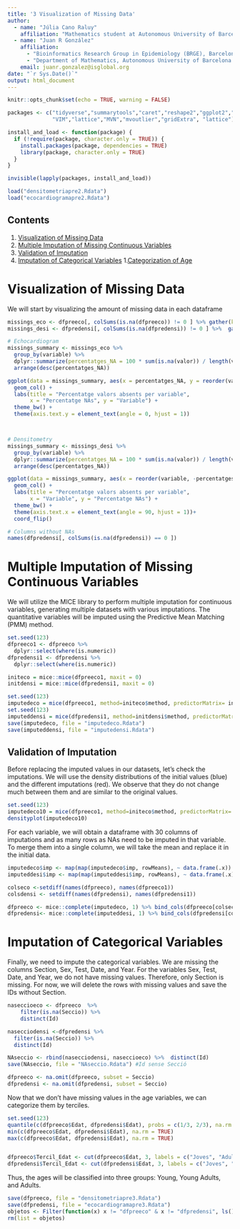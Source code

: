 ---
title: '3 Visualization of Missing Data'
author: 
  - name: "Júlia Cano Raluy"
    affiliation: "Mathematics student at Autonomous University of Barcelona (UAB)"
  - name: "Juan R González"
    affiliation: 
      - "Bioinformatics Research Group in Epidemiology (BRGE), Barcelona Institute for Global Health (ISGlobal)"
      - "Department of Mathematics, Autonomous University of Barcelona (UAB)"
    email: juanr.gonzalez@isglobal.org
date: "`r Sys.Date()`"
output: html_document
---


```{r setup, include=FALSE}
knitr::opts_chunk$set(echo = TRUE, warning = FALSE)

packages <- c("tidyverse","summarytools","caret","reshape2","ggplot2","recipes","factoextra","magick","lubridate","cowplot","zoo","mice",
              "VIM","lattice","MVN","mvoutlier","gridExtra", "lattice")

install_and_load <- function(package) {
  if (!require(package, character.only = TRUE)) {
    install.packages(package, dependencies = TRUE)
    library(package, character.only = TRUE)
  }
}

invisible(lapply(packages, install_and_load))

load("densitometriapre2.Rdata")
load("ecocardiogramapre2.Rdata")
```


##  Contents

1. [Visualization of Missing Data](#visualization-of-missing-data)
2. [Multiple Imputation of Missing Continuous Variables](#multiple-imputation-of-missing-continuous-variables)
  1. [Validation of Imputation](#validation-of-imputation)
3. [Imputation of Categorical Variables](#imputation-of-categorical-variables)
  1.[Categorization of Age](#categorization-of-age)


# Visualization of Missing Data 

We will start by visualizing the amount of missing data in each dataframe 

```{r, warning=FALSE} 
missings_eco <- dfpreeco[, colSums(is.na(dfpreeco)) != 0 ] %>% gather(key = "variable", value = "valor")
missings_desi <- dfpredensi[, colSums(is.na(dfpredensi)) != 0 ] %>%  gather(key = "variable", value = "valor")
```

```{r,  fig.cap=c("Valores perduts ecocardiogrames", "Valors perduts desitometries"), fig.width=7, fig.height=8}
# Echocardiogram
missings_summary <- missings_eco %>%
  group_by(variable) %>%
  dplyr::summarize(percentatges_NA = 100 * sum(is.na(valor)) / length(valor)) %>%
  arrange(desc(percentatges_NA)) 

ggplot(data = missings_summary, aes(x = percentatges_NA, y = reorder(variable, -percentatges_NA))) +
  geom_col() +
  labs(title = "Percentatge valors absents per variable",
       x = "Percentatge NAs", y = "Variable") +
  theme_bw() +
  theme(axis.text.y = element_text(angle = 0, hjust = 1))



# Densitometry
missings_summary <- missings_desi %>%
  group_by(variable) %>%
  dplyr::summarize(percentatges_NA = 100 * sum(is.na(valor)) / length(valor)) %>%
  arrange(desc(percentatges_NA))  

ggplot(data = missings_summary, aes(x = reorder(variable, -percentatges_NA), y = percentatges_NA)) +
  geom_col() +
  labs(title = "Percentatge valors absents per variable",
       x = "Variable", y = "Percentatge NAs") +
  theme_bw() +
  theme(axis.text.x = element_text(angle = 90, hjust = 1))+
  coord_flip()

# Columns without NAs
names(dfpredensi[, colSums(is.na(dfpredensi)) == 0 ])
```

# Multiple Imputation of Missing Continuous Variables

We will utilize the MICE library to perform multiple imputation for continuous variables, generating multiple datasets with various imputations. The quantitative variables will be imputed using the Predictive Mean Matching (PMM) method.

```{r} 
set.seed(123)
dfpreeco1 <- dfpreeco %>%
  dplyr::select(where(is.numeric))
dfpredensi1 <- dfpredensi %>%
  dplyr::select(where(is.numeric))

initeco = mice::mice(dfpreeco1, maxit = 0)
initdensi = mice::mice(dfpredensi1, maxit = 0)
```

```{r, results='hide'}
set.seed(123)
imputedeco = mice(dfpreeco1, method=initeco$method, predictorMatrix= initeco$predictorMatrix, m=30) 
set.seed(123)
imputeddensi = mice(dfpredensi1, method=initdensi$method, predictorMatrix= initdensi$predictorMatrix, m=30)
save(imputedeco, file = "imputedeco.Rdata")
save(imputeddensi, file = "imputedensi.Rdata")
```

## Validation of Imputation
Before replacing the imputed values in our datasets, let's check the imputations.
We will use the density distributions of the initial values (blue) and the different imputations (red). We observe that they do not change much between them and are similar to the original values.

```{r, warning=FALSE}
set.seed(123)
imputedeco10 = mice(dfpreeco1, method=initeco$method, predictorMatrix= initeco$predictorMatrix, m=10) 
densityplot(imputedeco10)
```

For each variable, we will obtain a dataframe with 30 columns of imputations and as many rows as NAs need to be imputed in that variable. To merge them into a single column, we will take the mean and replace it in the initial data.

```{r}
imputedeco$imp <- map(map(imputedeco$imp, rowMeans), ~ data.frame(.x))
imputeddesi$imp <- map(map(imputeddesi$imp, rowMeans), ~ data.frame(.x))

colseco <-setdiff(names(dfpreeco), names(dfpreeco1))
colsdensi <- setdiff(names(dfpredensi), names(dfpredensi1))

dfpreeco <- mice::complete(imputedeco, 1) %>% bind_cols(dfpreeco[colseco]) 
dfpredensi<- mice::complete(imputeddesi, 1) %>% bind_cols(dfpredensi[colsdensi])
```

# Imputation of Categorical Variables

Finally, we need to impute the categorical variables. We are missing the columns Section, Sex, Test, Date, and Year. For the variables Sex, Test, Date, and Year, we do not have missing values.
Therefore, only Section is missing. For now, we will delete the rows with missing values and save the IDs without Section.
```{r}
naseccioeco <- dfpreeco  %>%
    filter(is.na(Seccio)) %>% 
    distinct(Id)

nasecciodensi <-dfpredensi %>% 
  filter(is.na(Seccio)) %>% 
  distinct(Id)

NAseccio <- rbind(nasecciodensi, naseccioeco) %>%  distinct(Id)
save(NAseccio, file = "NAseccio.Rdata") #Id sense Secció

dfpreeco <- na.omit(dfpreeco, subset = Seccio)
dfpredensi <- na.omit(dfpredensi, subset = Seccio)
```

Now that we don't have missing values in the age variables, we can categorize them by terciles.

```{r}
set.seed(123)
quantile(c(dfpreeco$Edat, dfpredensi$Edat), probs = c(1/3, 2/3), na.rm = TRUE)
min(c(dfpreeco$Edat, dfpredensi$Edat), na.rm = TRUE)
max(c(dfpreeco$Edat, dfpredensi$Edat), na.rm = TRUE)


dfpreeco$Tercil_Edat <- cut(dfpreeco$Edat, 3, labels = c("Joves", "Aduls_Joves", "Adults"))
dfpredensi$Tercil_Edat <- cut(dfpredensi$Edat, 3, labels = c("Joves", "Aduls_Joves", "Adults"))

```
Thus, the ages will be classified into three groups: Young, Young Adults, and Adults.

```{r, include= FALSE}
save(dfpreeco, file = "densitometriapre3.Rdata")
save(dfpredensi, file = "ecocardiogramapre3.Rdata")
objetos <- Filter(function(x) x != "dfpreeco" & x != "dfpredensi", ls())
rm(list = objetos)
```


